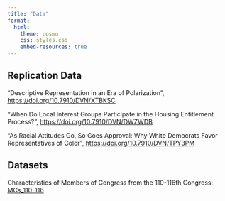 ```yaml
---
title: "Data"
format:
  html:
    theme: cosmo
    css: styles.css
    embed-resources: true
---
```


## Replication Data

"Descriptive Representation in an Era of Polarization", <a href="https://doi.org/10.7910/DVN/XTBKSC" target="_blank">https://doi.org/10.7910/DVN/XTBKSC</a>

"When Do Local Interest Groups Participate in the Housing Entitlement Process?", <a href="https://doi.org/10.7910/DVN/DWZWDB" target="_blank">https://doi.org/10.7910/DVN/DWZWDB</a>

"As Racial Attitudes Go, So Goes Approval: Why White Democrats Favor Representatives of Color", <a href="https://doi.org/10.7910/DVN/TPY3PM" target="_blank">https://doi.org/10.7910/DVN/TPY3PM</a>

## Datasets

Characteristics of Members of Congress from the 110-116th Congress: <a href="https://github.com/a-weissman/MCs_110-116" target="_blank">MCs_110-116</a>
